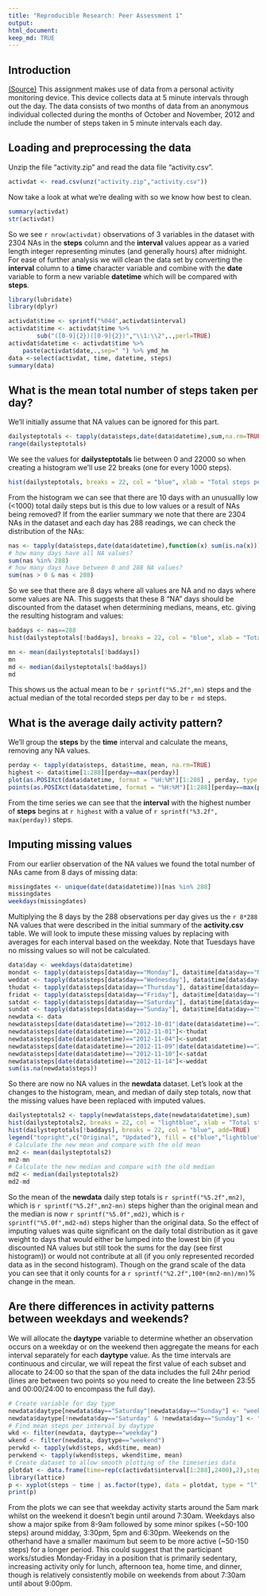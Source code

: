 ```yaml
---
title: "Reproducible Research: Peer Assessment 1"
output:
html_document:
keep_md: TRUE
---
```


## Introduction 
[(Source)](https://www.coursera.org/learn/reproducible-research/peer/gYyPt/course-project-1)
This assignment makes use of data from a personal activity monitoring device. This device collects data at 5 minute intervals through out the day. The data consists of two months of data from an anonymous individual collected during the months of October and November, 2012 and include the number of steps taken in 5 minute intervals each day.

## Loading and preprocessing the data
Unzip the file "activity.zip" and read the data file "activity.csv".
```r
activdat <- read.csv(unz("activity.zip","activity.csv"))
```
Now take a look at what we're dealing with so we know how best to clean.
```r
summary(activdat)
str(activdat)
```
So we see `r nrow(activdat)` observations of 3 variables in the dataset with 2304 NAs in the **steps** column and the **interval** values appear as a varied length integer representing minutes (and generally hours) after midnight. For ease of further analysis we will clean the data set by converting the **interval** column to a **time** character variable and combine with the **date** variable to form a new variable **datetime** which will be compared with **steps**.
```r
library(lubridate)
library(dplyr)
```

```r
activdat$time <- sprintf("%04d",activdat$interval) 
activdat$time <- activdat$time %>%
        sub("([0-9]{2})([0-9]{2})","\\1:\\2",.,perl=TRUE)
activdat$datetime <- activdat$time %>% 
    paste(activdat$date,.,sep=" ") %>% ymd_hm
data <-select(activdat, time, datetime, steps)
summary(data)
```


## What is the mean total number of steps taken per day?
We'll initially assume that NA values can be ignored for this part. 
```r
dailysteptotals <- tapply(data$steps,date(data$datetime),sum,na.rm=TRUE)
range(dailysteptotals)
```

We see the values for **dailysteptotals** lie between 0 and 22000 so when creating a histogram we'll use 22 breaks (one for every 1000 steps).
```r
hist(dailysteptotals, breaks = 22, col = "blue", xlab = "Total steps per day", main = "Histogram of Daily Step Totals")
```

From the histogram we can see that there are 10 days with an unusuallly low (<1000) total daily steps but is this due to low values or a result of NAs being removed? If from the earlier summary we note that there are 2304 NAs in the dataset and each day has 288 readings, we can check the distribution of the NAs:
```r
nas <- tapply(data$steps,date(data$datetime),function(x) sum(is.na(x)))
# how many days have all NA values?
sum(nas %in% 288)
# how many days have between 0 and 288 NA values?
sum(nas > 0 & nas < 288)
```
So we see that there are 8 days where all values are NA and no days where some values are NA. This suggests that these 8 "NA" days should be discounted from the dataset when determining medians, means, etc. giving the resulting histogram and values:
```r
baddays <- nas==288
hist(dailysteptotals[!baddays], breaks = 22, col = "blue", xlab = "Total steps per day", main = "Histogram of Daily Step Totals")
```
```r
mn <- mean(dailysteptotals[!baddays])
mn
md <- median(dailysteptotals[!baddays])
md
```

This shows us the actual mean to be `r sprintf("%5.2f",mn)` steps and  the actual median of the total recorded steps per day to be `r md` steps. 

## What is the average daily activity pattern?
We'll group the **steps** by the **time** interval and calculate the means, removing any NA values.
```r
perday <- tapply(data$steps, data$time, mean, na.rm=TRUE)
highest <- data$time[1:288][perday==max(perday)]
plot(as.POSIXct(data$datetime, format = "%H:%M")[1:288] , perday, type = "l", main = "Time Series of Average Steps Taken per Interval", ylab= "Average steps per 5 minutes", xlab = "Time of the Day", xaxs='r')
points(as.POSIXct(data$datetime, format = "%H:%M")[1:288][perday==max(perday)], max(perday), pch=19, col="red")
```

From the time series we can see that the **interval** with the highest number of **steps** begins at `r highest` with a value of `r sprintf("%3.2f", max(perday))` steps.

## Imputing missing values
From our earlier observation of the NA values we found the total number of NAs came from 8 days of missing data:
```r
missingdates <- unique(date(data$datetime))[nas %in% 288]
missingdates
weekdays(missingdates)
```
Multiplying the 8 days by the 288 observations per day gives us the `r 8*288` NA values that were described in the initial summary of the **activity.csv** table. We will look to impute these missing values by replacing with averages for each interval based on the weekday. Note that Tuesdays have no missing values so will not be calculated.
```r
data$day <- weekdays(data$datetime)
mondat <- tapply(data$steps[data$day=="Monday"], data$time[data$day=="Monday"], mean, na.rm=TRUE)
weddat <- tapply(data$steps[data$day=="Wednesday"], data$time[data$day=="Wednesday"], mean, na.rm=TRUE)
thudat <- tapply(data$steps[data$day=="Thursday"], data$time[data$day=="Thursday"], mean, na.rm=TRUE)
fridat <- tapply(data$steps[data$day=="Friday"], data$time[data$day=="Friday"], mean, na.rm=TRUE)
satdat <- tapply(data$steps[data$day=="Saturday"], data$time[data$day=="Saturday"], mean, na.rm=TRUE)
sundat <- tapply(data$steps[data$day=="Sunday"], data$time[data$day=="Sunday"], mean, na.rm=TRUE)
newdata <- data
newdata$steps[date(data$datetime)=="2012-10-01"|date(data$datetime)=="2012-10-08"]<-mondat
newdata$steps[date(data$datetime)=="2012-11-01"]<-thudat 
newdata$steps[date(data$datetime)=="2012-11-04"]<-sundat
newdata$steps[date(data$datetime)=="2012-11-09"|date(data$datetime)=="2012-11-30"]<-fridat
newdata$steps[date(data$datetime)=="2012-11-10"]<-satdat
newdata$steps[date(data$datetime)=="2012-11-14"]<-weddat
sum(is.na(newdata$steps))
```

So there are now no NA values in the **newdata** dataset. Let's look at the changes to the histogram, mean, and median of daily step totals, now that the missing values have been replaced with imputed values. 
```r
dailysteptotals2 <- tapply(newdata$steps,date(newdata$datetime),sum)
hist(dailysteptotals2, breaks = 22, col = "lightblue", xlab = "Total steps per day", main = "Histogram with Imputed values compared with Original")
hist(dailysteptotals[!baddays], breaks = 22, col = "blue", add=TRUE)
legend("topright",c("Original", "Updated"), fill = c("blue","lightblue"))
# Calculate the new mean and compare with the old mean
mn2 <- mean(dailysteptotals2)
mn2-mn
# Calculate the new median and compare with the old median
md2 <- median(dailysteptotals2)
md2-md
```
So the mean of the **newdata** daily step totals is `r sprintf("%5.2f",mn2)`, which is `r sprintf("%5.2f",mn2-mn)` steps higher than the original mean and the median is now `r sprintf("%5.0f",md2)`, which is `r sprintf("%5.0f",md2-md)` steps higher than the original data. So the effect of imputing values was quite significant on the daily total distribution as it gave weight to days that would either be lumped into the lowest bin (if you discounted NA values but still took the sums for the day (see first histogram)) or would not contribute at all (if you only represented recorded data as in the second histogram). Though on the grand scale of the data you can see that it only counts for a `r sprintf("%2.2f",100*(mn2-mn)/mn)`% change in the mean.

## Are there differences in activity patterns between weekdays and weekends?
We will allocate the **daytype** variable to determine whether an observation occurs on a weekday or on the weekend then aggregate the means for each interval separately for each **daytype** value. As the time intervals are continuous and circular, we will repeat the first value of each subset and allocate to 24:00 so that the span of the data includes the full 24hr period (lines are between two points so you need to create the line between 23:55 and 00:00/24:00 to encompass the full day).
```r
# Create variable for day type
newdata$daytype[newdata$day=="Saturday"|newdata$day=="Sunday"] <- "weekend"
newdata$daytype[!newdata$day=="Saturday" & !newdata$day=="Sunday"] <- "weekday"
# Find mean steps per interval by daytype
wkd <- filter(newdata, daytype=="weekday")
wkend <- filter(newdata, daytype=="weekend")
perwkd <- tapply(wkd$steps, wkd$time, mean)
perwkend <- tapply(wkend$steps, wkend$time, mean)
# Create dataset to allow smooth plotting of the timeseries data
plotdat <- data.frame(time=rep(c(activdat$interval[1:288],2400),2),steps=c(perwkd,perwkd[[1]],perwkend,perwkend[[1]]), type=c(rep("Weekday",289),rep("Weekend",289)))
library(lattice)
p <- xyplot(steps ~ time | as.factor(type), data = plotdat, type = "l", layout = c(1,2), main="Time Series of Average Steps per Time Interval", xlab = "Time of the Day", ylab = "Number of Steps Taken", xlim=c(0,2400), scales = list(x=list(at=c(0,400,800,1200,1600,2000,2400),labels=c("00:00","04:00","08:00","12:00","16:00","20:00","24:00"))))
print(p)
```

From the plots we can see that weekday activity starts around the 5am mark whilst on the weekend it doesn't begin until around 7:30am. Weekdays also show a major spike from 8-9am followed by some minor spikes (~50-100 steps) around midday, 3:30pm, 5pm and 6:30pm. Weekends on the otherhand have a smaller maximum but seem to be more active (~50-150 steps) for a longer period. This could suggest that the participant works/studies Monday-Friday in a position that is primarily sedentary, increasing activity only for lunch, afternoon tea, home time, and dinner, though is relatively consistently mobile on weekends from about 7:30am until about 9:00pm.